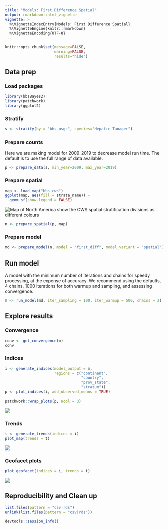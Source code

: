 ```yaml
---
title: "Models: First Difference Spatial"
output: rmarkdown::html_vignette
vignette: >
  %\VignetteIndexEntry{Models: First Difference Spatial}
  %\VignetteEngine{knitr::rmarkdown}
  %\VignetteEncoding{UTF-8}
---
```

```r
knitr::opts_chunk$set(message=FALSE,
                      warning=FALSE,
                      results="hide")
```
## Data prep

### Load packages

```r
library(bbsBayes2)
library(patchwork)
library(ggplot2)
```

### Stratify

```r
s <- stratify(by = "bbs_usgs", species="Hepatic Tanager")
```

### Prepare counts
Here we are making model for 2009-2019 to decrease model run time. The default is to use the full range of data available.
```r
p <- prepare_data(s, min_year=2009, max_year=2019)
```

### Prepare spatial

```r
map <- load_map("bbs_cws")
ggplot(map, aes(fill = strata_name)) +
  geom_sf(show.legend = FALSE)
```

<img src="figures/usgs_strata-1.png" alt="Map of North America show the CWS spatial stratification divisions as different colours"  />

```r

n <- prepare_spatial(p, map)
```

### Prepare model

```r
md <- prepare_model(n, model = "first_diff", model_variant = "spatial")
```

## Run model
A model with the minimum number of iterations and chains for speedy processing, at the expense of accuracy. We recommend using the defaults, 4 chains, 1000 iterations for both warmup and sampling, and assessing convergence.
```r
m <- run_model(md, iter_sampling = 100, iter_warmup = 500, chains = 2)
```

## Explore results

### Convergence


```r
conv <- get_convergence(m)
conv
```

### Indices

```r
i <- generate_indices(model_output = m,
                      regions = c("continent",
                                  "country",
                                  "prov_state",
                                  "stratum"))
p <- plot_indices(i, add_observed_means = TRUE)
```


```r
patchwork::wrap_plots(p, ncol = 3)
```

<img src="figures/first_spatial_index-1.png"  />

### Trends

```r
t <- generate_trends(indices = i)
plot_map(trends = t)
```

<img src="figures/first_spatial_trend-1.png" />


### Geofacet plots

```r
plot_geofacet(indices = i, trends = t)
```

<img src="figures/first_spatial_geo-1.png"  />

## Reproducibility and Clean up

```r
list.files(pattern = "csv|rds")
unlink(list.files(pattern = "csv|rds"))
```


```r
devtools::session_info()
```
